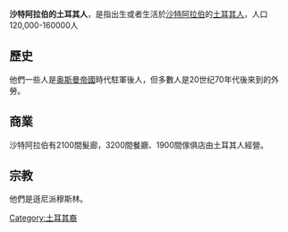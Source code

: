 '''沙特阿拉伯的土耳其人'''，是指出生或者生活於[[沙特阿拉伯|沙特阿拉伯]]的[[土耳其人|土耳其人]]，人口120,000-160000人

==歷史==
他們一些人是[[奥斯曼帝國|奥斯曼帝國]]時代駐軍後人，但多數人是20世纪70年代後來到的外勞。

==商業==
沙特阿拉伯有2100間髮廊，3200間餐廳、1900間傢俱店由土耳其人經營。

==宗教==
他們是遜尼派穆斯林。

[[Category:土耳其裔|Category:土耳其裔]]